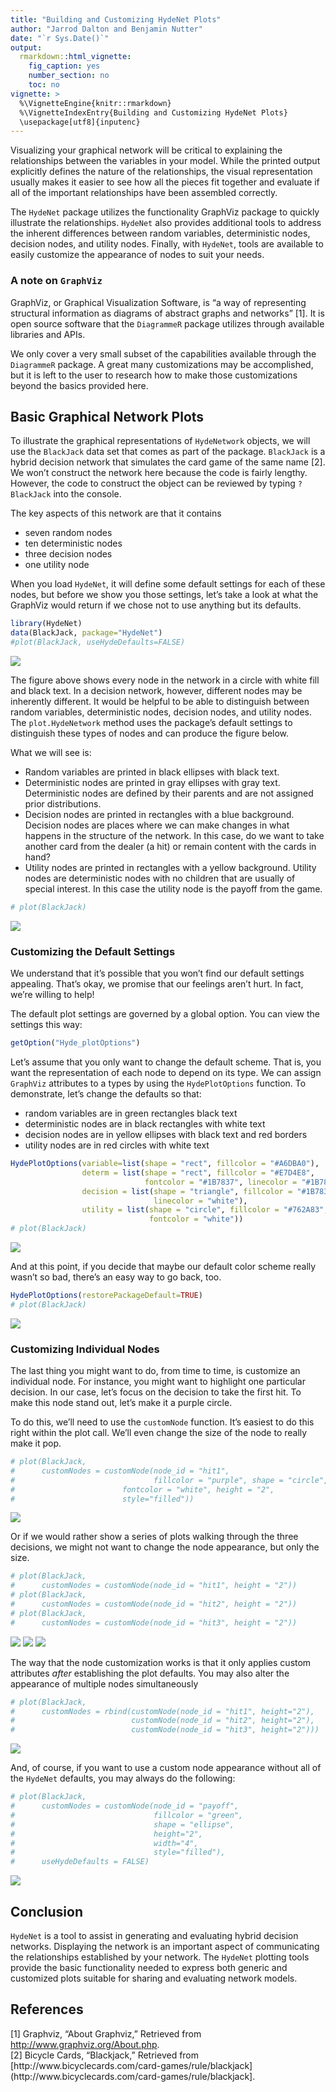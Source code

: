```yaml
---
title: "Building and Customizing HydeNet Plots"
author: "Jarrod Dalton and Benjamin Nutter"
date: "`r Sys.Date()`"
output:
  rmarkdown::html_vignette:
    fig_caption: yes
    number_section: no
    toc: no
vignette: >
  %\VignetteEngine{knitr::rmarkdown}
  %\VignetteIndexEntry{Building and Customizing HydeNet Plots}
  \usepackage[utf8]{inputenc}
---
```


Visualizing your graphical network will be critical to explaining the relationships between the variables in your model. While the printed output explicitly defines the nature of the relationships, the visual representation usually makes it easier to see how all the pieces fit together and evaluate if all of the important relationships have been assembled correctly.

The `HydeNet` package utilizes the functionality GraphViz package to quickly illustrate the relationships. `HydeNet` also provides additional tools to address the inherent differences between random variables, deterministic nodes, decision nodes, and utility nodes.  Finally, with `HydeNet`, tools are available to easily customize the appearance of nodes to suit your needs.

### A note on `GraphViz`
GraphViz, or Graphical Visualization Software, is "a way of representing structural information as diagrams of abstract graphs and networks" [1].  It is open source software that the `DiagrammeR` package utilizes through available libraries and APIs.  

We only cover a very small subset of the capabilities available through the `DiagrammeR` package. A great many customizations may be accomplished, but it is left to the user to research how to make those customizations beyond the basics provided here.

## Basic Graphical Network Plots
To illustrate the graphical representations of `HydeNetwork` objects, we will use the `BlackJack` data set that comes as part of the package.  `BlackJack` is a hybrid decision network that simulates the card game of the same name [2].  We won't construct the network here because the code is fairly lengthy.  However, the code to construct the object can be reviewed by typing `?BlackJack` into the console.

The key aspects of this network are that it contains

* seven random nodes
* ten deterministic nodes
* three decision nodes
* one utility node

When you load `HydeNet`, it will define some default settings for each of these nodes, but before we show you those settings, let's take a look at what the GraphViz would return if we chose not to use anything but its defaults.

```r
library(HydeNet)
data(BlackJack, package="HydeNet")
#plot(BlackJack, useHydeDefaults=FALSE)
```
![](images/vignette_Plots1.png)

The figure above shows every node in the network in a circle with white fill and black text. In a decision network, however, different nodes may be inherently different.  It would be helpful to be able to distinguish between random variables, deterministic nodes, decision nodes, and utility nodes.  The `plot.HydeNetwork` method uses the package's default settings to distinguish these types of nodes and can produce the figure below.

What we will see is:

* Random variables are printed in black ellipses with black text.
* Deterministic nodes are printed in gray ellipses with gray text.  
  Deterministic nodes are defined by their parents and are not assigned 
  prior distributions.
* Decision nodes are printed in rectangles with a blue background. Decision 
  nodes are places where we can make changes in what happens in the structure 
  of the network.  In this case, do we want to take another card from the 
  dealer (a hit) or remain content with the cards in hand?
* Utility nodes are printed in rectangles with a yellow background. Utility
  nodes are deterministic nodes with no children that are usually of special 
  interest.  In this case the utility node is the payoff from the game.

```r
# plot(BlackJack)
```
![](images/vignette_Plots2.png)

### Customizing the Default Settings
We understand that it's possible that you won't find our default settings appealing.  That's okay, we promise that our feelings aren't hurt. In fact, we're willing to help!  

The default plot settings are governed by a global option.  You can view the settings this way:

```r
getOption("Hyde_plotOptions")
```

Let's assume that you only want to change the default scheme.  That is, you want the representation of each node to depend on its type.  We can assign `GraphViz` attributes to a types by using the `HydePlotOptions` function.  To demonstrate, let's change the defaults so that:

* random variables are in green rectangles black text
* deterministic nodes are in black rectangles with white text
* decision nodes are in yellow ellipses with black text and red borders
* utility nodes are in red circles with white text

```r
HydePlotOptions(variable=list(shape = "rect", fillcolor = "#A6DBA0"),
                determ = list(shape = "rect", fillcolor = "#E7D4E8",
                              fontcolor = "#1B7837", linecolor = "#1B7837"),
                decision = list(shape = "triangle", fillcolor = "#1B7837",
                                linecolor = "white"),
                utility = list(shape = "circle", fillcolor = "#762A83", 
                               fontcolor = "white"))
# plot(BlackJack)
```
![](images/vignette_Plots3.png)

And at this point, if you decide that maybe our default color scheme really wasn't so bad, there's an easy way to go back, too.

```r
HydePlotOptions(restorePackageDefault=TRUE)
# plot(BlackJack)
```
![](images/vignette_Plots2.png)

### Customizing Individual Nodes
The last thing you might want to do, from time to time, is customize an individual node.  For instance, you might want to highlight one particular decision.  In our case, let's focus on the decision to take the first hit.  To make this node stand out, let's make it a purple circle.

To do this, we'll need to use the `customNode` function.  It's easiest to do this right within the plot call.  We'll even change the size of the node to really make it pop.

```r
# plot(BlackJack,
#      customNodes = customNode(node_id = "hit1",
#                               fillcolor = "purple", shape = "circle",
#                        fontcolor = "white", height = "2",
#                        style="filled"))
```
![](images/vignette_Plots4.png)

Or if we would rather show a series of plots walking through the three decisions, we might not want to change the node appearance, but only the size.

```r
# plot(BlackJack,
#      customNodes = customNode(node_id = "hit1", height = "2"))
# plot(BlackJack,
#      customNodes = customNode(node_id = "hit2", height = "2"))
# plot(BlackJack,
#      customNodes = customNode(node_id = "hit3", height = "2"))
```
![](images/vignette_Plots5.png)
![](images/vignette_Plots6.png)
![](images/vignette_Plots7.png)

The way that the node customization works is that it only applies custom attributes _after_ establishing the plot defaults.  You may also alter the appearance of 
multiple nodes simultaneously

```r
# plot(BlackJack,
#      customNodes = rbind(customNode(node_id = "hit1", height="2"),
#                          customNode(node_id = "hit2", height="2"),
#                          customNode(node_id = "hit3", height="2")))
```
![](images/vignette_Plots8.png)

And, of course, if you want to use a custom node appearance without all of the `HydeNet` defaults, you may always do the following:

```r
# plot(BlackJack,
#      customNodes = customNode(node_id = "payoff", 
#                               fillcolor = "green", 
#                               shape = "ellipse", 
#                               height="2", 
#                               width="4",
#                               style="filled"),
#      useHydeDefaults = FALSE)
```
![](images/vignette_Plots9.png)

## Conclusion
`HydeNet` is a tool to assist in generating and evaluating hybrid decision networks.  Displaying the network is an important aspect of communicating the relationships established by your network.  The `HydeNet` plotting tools provide the basic functionality needed to express both generic and customized plots suitable for sharing and evaluating network models.


## References
[1] Graphviz, "About Graphviz," Retrieved from [http://www.graphviz.org/About.php](http://www.graphviz.org/About.php).  
[2] Bicycle Cards, "Blackjack," Retrieved from [http://www.bicyclecards.com/card-games/rule/blackjack](http://www.bicyclecards.com/card-games/rule/blackjack].